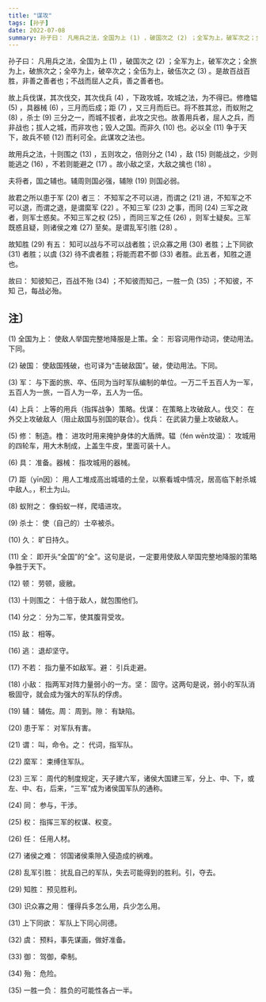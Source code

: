 ```yaml
---
title: "谋攻"
tags: [孙子]
date: 2022-07-08
summary: 孙子曰： 凡用兵之法，全国为上 (1) ，破国次之 (2) ；全军为上，破军次之；全旅为上，破旅次之；全卒为上，破卒次之；全伍为上，破伍次之 (3) 。
---
```


孙子曰： 凡用兵之法，全国为上 (1) ，破国次之 (2) ；全军为上，破军次之；全旅为上，破旅次之；全卒为上，破卒次之；全伍为上，破伍次之 (3) 。是故百战百胜，非善之善者也；不战而屈人之兵，善之善者也。

故上兵伐谋，其次伐交，其次伐兵 (4) ，下政攻城，攻城之法，为不得已。修橹辒 (5) ，具器械 (6) ，三月而后成；距 (7) ，又三月而后已。将不胜其忿，而蚁附之 (8) ，杀士 (9) 三分之一，而城不拔者，此攻之灾也。故善用兵者，屈人之兵，而非战也；拔人之城，而非攻也；毁人之国。而非久 (10) 也。必以全 (11) 争于天下，故兵不顿 (12) 而利可全。此谋攻之法也。

故用兵之法，十则围之 (13) ，五则攻之，倍则分之 (14) ，敌 (15) 则能战之，少则能逃之 (16) ，不若则能避之 (17) 。故小敌之坚，大敌之擒也 (18) 。

夫将者，国之辅也。辅周则国必强，辅隙 (19) 则国必弱。

故君之所以患于军 (20) 者三： 不知军之不可以进，而谓之 (21) 进，不知军之不可以退，而谓之退，是谓縻军 (22) 。不知三军 (23) 之事，而同 (24) 三军之政者，则军士惑矣。不知三军之权 (25) ，而同三军之任 (26) ，则军士疑矣。三军既惑且疑，则诸侯之难 (27) 至矣。是谓乱军引胜 (28) 。

故知胜 (29) 有五： 知可以战与不可以战者胜；识众寡之用 (30) 者胜；上下同欲 (31) 者胜；以虞 (32) 待不虞者胜；将能而君不御 (33) 者胜。此五者，知胜之道也。

故曰： 知彼知己，百战不殆 (34) ；不知彼而知己，一胜一负 (35) ；不知彼，不知
己，每战必殆。

## 注〕　

(1) 全国为上： 使敌人举国完整地降服是上策。全： 形容词用作动词，使动用法。下同。

(2) 破国： 使敌国残破，也可译为“击破敌国”。破，使动用法。下同。

(3) 军： 与下面的旅、卒、伍同为当时军队编制的单位。一万二千五百人为一军，五百人为一旅，一百人为一卒，五人为一伍。

(4) 上兵： 上等的用兵（指挥战争）策略。伐谋： 在策略上攻破敌人。伐交： 在外交上攻破敌人（阻止敌国与别国的联合）。伐兵： 在武装力量上攻破敌人。

(5) 修： 制造。橹： 进攻时用来掩护身体的大盾牌。辒（fén wēn坟温）： 攻城用的四轮车，用大木制成，上盖生牛皮，里面可装十人。

(6) 具： 准备。器械： 指攻城用的器械。

(7) 距（yīn因）： 用人工堆成高出城墙的土垒，以察看城中情况，居高临下射杀城中敌人。，积土为山。

(8) 蚁附之： 像蚂蚁一样，爬墙进攻。

(9) 杀士： 使（自己的）士卒被杀。

(10) 久： 旷日持久。

(11) 全： 即开头“全国”的“全”。这句是说，一定要用使敌人举国完整地降服的策略争胜于天下。

(12) 顿： 劳顿，疲敝。

(13) 十则围之： 十倍于敌人，就包围他们。

(14) 分之： 分为二军，使其腹背受攻。

(15) 敌： 相等。

(16) 逃： 退却坚守。

(17) 不若： 指力量不如敌军。避： 引兵走避。

(18) 小敌： 指两军对阵力量弱小的一方。坚： 固守。这两句是说，弱小的军队消极固守，就会成为强大的军队的俘虏。

(19) 辅： 辅佐。周： 周到。隙： 有缺陷。

(20) 患于军： 对军队有害。

(21) 谓： 叫，命令。之： 代词，指军队。

(22) 縻军： 束缚住军队。

(23) 三军： 周代的制度规定，天子建六军，诸侯大国建三军，分上、中、下，或左、中、右，后来，“三军”成为诸侯国军队的通称。

(24) 同： 参与，干涉。

(25) 权： 指挥三军的权谋、权变。

(26) 任： 任用人材。

(27) 诸侯之难： 邻国诸侯乘隙入侵造成的祸难。

(28) 乱军引胜： 扰乱自己的军队，失去可能得到的胜利。引，夺去。

(29) 知胜： 预见胜利。

(30) 识众寡之用： 懂得兵多怎么用，兵少怎么用。

(31) 上下同欲： 军队上下同心同德。

(32) 虞： 预料，事先谋画，做好准备。

(33) 御： 驾御，牵制。

(34) 殆： 危险。

(35) 一胜一负： 胜负的可能性各占一半。